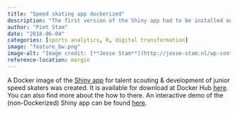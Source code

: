 ```yaml
---
title: "Speed skating app dockerized"
description: "The first version of the Shiny app had to be installed on a VM with a Shiny server running. Now that I created a Docker version, it is much easier to deploy the app on a VM with Docker pre-installed."
author: "Piet Stam"
date: "2018-06-04"
categories: [sports analytics, R, digital transformation]
image: "feature_bw.png"
image-alt: "Image credit: [**Jesse Stam**](http://jesse-stam.nl/wp-content/gallery/training-thialf-24-okt-2017/DSC_9747.JPG)"
reference-location: margin
---
```


A Docker image of the [Shiny app](https://pjastam.shinyapps.io/speedskating/) for talent scouting & development of junior speed skaters was created. It is available for download at Docker Hub [here](https://hub.docker.com/r/pjastam/shiny-speedskating/). You can also find more about the how to there. An interactive demo of the (non-Dockerized) Shiny app can be found [here](https://pjastam.shinyapps.io/speedskating/).
